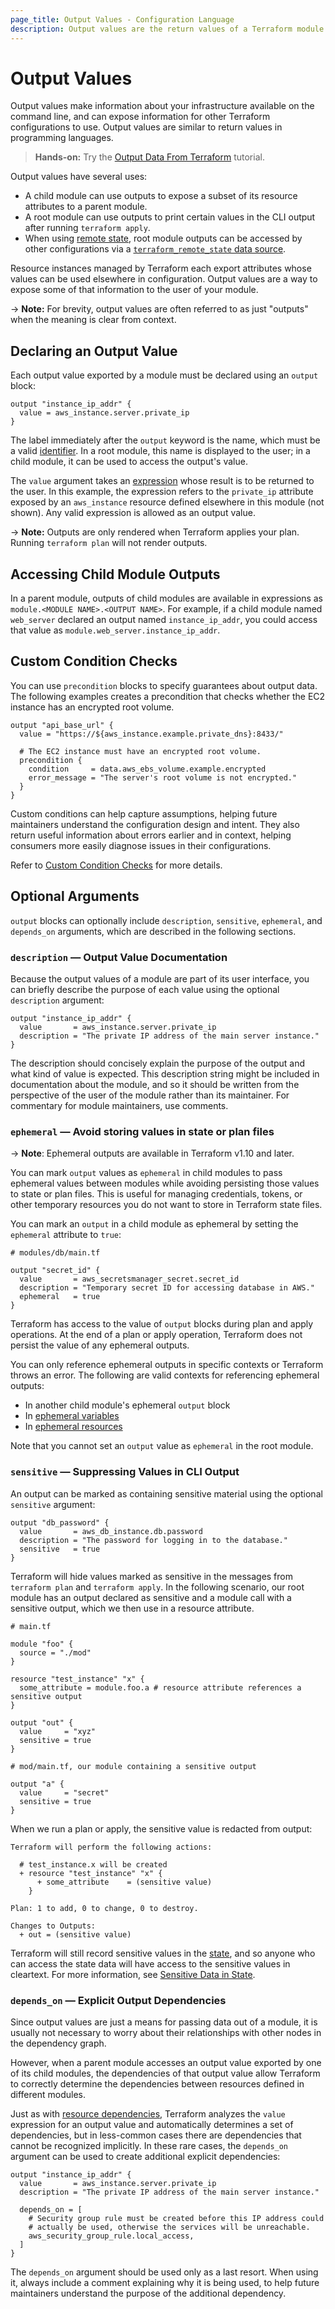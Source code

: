 ```yaml
---
page_title: Output Values - Configuration Language
description: Output values are the return values of a Terraform module.
---
```


# Output Values

Output values make information about your infrastructure available on the
command line, and can expose information for other Terraform configurations to
use. Output values are similar to return values in programming languages.

> **Hands-on:** Try the [Output Data From
> Terraform](/terraform/tutorials/configuration-language/outputs)
> tutorial.

Output values have several uses:

- A child module can use outputs to expose a subset of its resource attributes
  to a parent module.
- A root module can use outputs to print certain values in the CLI output after
  running `terraform apply`.
- When using [remote state](/terraform/language/state/remote), root module outputs can be
  accessed by other configurations via a
  [`terraform_remote_state` data source](/terraform/language/state/remote-state-data).

Resource instances managed by Terraform each export attributes whose values
can be used elsewhere in configuration. Output values are a way to expose some
of that information to the user of your module.

-> **Note:** For brevity, output values are often referred to as just "outputs"
when the meaning is clear from context.

## Declaring an Output Value

Each output value exported by a module must be declared using an `output`
block:

```hcl
output "instance_ip_addr" {
  value = aws_instance.server.private_ip
}
```

The label immediately after the `output` keyword is the name, which must be a
valid [identifier](/terraform/language/syntax/configuration#identifiers). In a root module, this name is
displayed to the user; in a child module, it can be used to access the output's
value.

The `value` argument takes an [expression](/terraform/language/expressions)
whose result is to be returned to the user. In this example, the expression
refers to the `private_ip` attribute exposed by an `aws_instance` resource
defined elsewhere in this module (not shown). Any valid expression is allowed
as an output value.

-> **Note:** Outputs are only rendered when Terraform applies your plan. Running
`terraform plan` will not render outputs.

## Accessing Child Module Outputs

In a parent module, outputs of child modules are available in expressions as
`module.<MODULE NAME>.<OUTPUT NAME>`. For example, if a child module named
`web_server` declared an output named `instance_ip_addr`, you could access that
value as `module.web_server.instance_ip_addr`.


## Custom Condition Checks

You can use `precondition` blocks to specify guarantees about output data. The following examples creates a precondition that checks whether the EC2 instance has an encrypted root volume.

```hcl
output "api_base_url" {
  value = "https://${aws_instance.example.private_dns}:8433/"

  # The EC2 instance must have an encrypted root volume.
  precondition {
    condition     = data.aws_ebs_volume.example.encrypted
    error_message = "The server's root volume is not encrypted."
  }
}
```

Custom conditions can help capture assumptions, helping future maintainers understand the configuration design and intent. They also return useful information about errors earlier and in context, helping consumers more easily diagnose issues in their configurations.

Refer to [Custom Condition Checks](/terraform/language/expressions/custom-conditions#preconditions-and-postconditions) for more details.

## Optional Arguments

`output` blocks can optionally include `description`, `sensitive`, `ephemeral`, and `depends_on` arguments, which are described in the following sections.

<a id="description"></a>

### `description` — Output Value Documentation

Because the output values of a module are part of its user interface, you can
briefly describe the purpose of each value using the optional `description`
argument:

```hcl
output "instance_ip_addr" {
  value       = aws_instance.server.private_ip
  description = "The private IP address of the main server instance."
}
```

The description should concisely explain the
purpose of the output and what kind of value is expected. This description
string might be included in documentation about the module, and so it should be
written from the perspective of the user of the module rather than its
maintainer. For commentary for module maintainers, use comments.

<a id="ephemeral"></a>

### `ephemeral` — Avoid storing values in state or plan files

-> **Note**: Ephemeral outputs are available in Terraform v1.10 and later.

You can mark `output` values as `ephemeral` in child modules to pass ephemeral values between modules while avoiding persisting those values to state or plan files. This is useful for managing credentials, tokens, or other temporary resources you do not want to store in Terraform state files.

You can mark an `output` in a child module as ephemeral by setting the `ephemeral` attribute to `true`:

```hcl
# modules/db/main.tf

output "secret_id" {
  value       = aws_secretsmanager_secret.secret_id
  description = "Temporary secret ID for accessing database in AWS."
  ephemeral   = true
}
```

Terraform has access to the value of `output` blocks during plan and apply operations. At the end of a plan or apply operation, Terraform does not persist the value of any ephemeral outputs.

You can only reference ephemeral outputs in specific contexts or Terraform throws an error. The following are valid contexts for referencing ephemeral outputs:
* In another child module's ephemeral `output` block
* In [ephemeral variables](/terraform/language/values/variables#exclude-values-from-state)
* In [ephemeral resources](/terraform/language/resources/ephemeral)

Note that you cannot set an `output` value as `ephemeral` in the root module.


<a id="sensitive"></a>

### `sensitive` — Suppressing Values in CLI Output

An output can be marked as containing sensitive material using the optional
`sensitive` argument:

```hcl
output "db_password" {
  value       = aws_db_instance.db.password
  description = "The password for logging in to the database."
  sensitive   = true
}
```

Terraform will hide values marked as sensitive in the messages from
`terraform plan` and `terraform apply`. In the following scenario, our root
module has an output declared as sensitive and a module call with a
sensitive output, which we then use in a resource attribute.

```hcl
# main.tf

module "foo" {
  source = "./mod"
}

resource "test_instance" "x" {
  some_attribute = module.foo.a # resource attribute references a sensitive output
}

output "out" {
  value     = "xyz"
  sensitive = true
}

# mod/main.tf, our module containing a sensitive output

output "a" {
  value     = "secret"
  sensitive = true
}
```

When we run a plan or apply, the sensitive value is redacted from output:

```
Terraform will perform the following actions:

  # test_instance.x will be created
  + resource "test_instance" "x" {
      + some_attribute    = (sensitive value)
    }

Plan: 1 to add, 0 to change, 0 to destroy.

Changes to Outputs:
  + out = (sensitive value)
```

Terraform will still record sensitive values in the [state](/terraform/language/state),
and so anyone who can access the state data will have access to the sensitive
values in cleartext. For more information, see
[Sensitive Data in State](/terraform/language/state/sensitive-data).

<a id="depends_on"></a>

### `depends_on` — Explicit Output Dependencies

Since output values are just a means for passing data out of a module, it is
usually not necessary to worry about their relationships with other nodes in
the dependency graph.

However, when a parent module accesses an output value exported by one of its
child modules, the dependencies of that output value allow Terraform to
correctly determine the dependencies between resources defined in different
modules.

Just as with
[resource dependencies](/terraform/language/resources/behavior#resource-dependencies),
Terraform analyzes the `value` expression for an output value and automatically
determines a set of dependencies, but in less-common cases there are
dependencies that cannot be recognized implicitly. In these rare cases, the
`depends_on` argument can be used to create additional explicit dependencies:

```hcl
output "instance_ip_addr" {
  value       = aws_instance.server.private_ip
  description = "The private IP address of the main server instance."

  depends_on = [
    # Security group rule must be created before this IP address could
    # actually be used, otherwise the services will be unreachable.
    aws_security_group_rule.local_access,
  ]
}
```

The `depends_on` argument should be used only as a last resort. When using it,
always include a comment explaining why it is being used, to help future
maintainers understand the purpose of the additional dependency.
